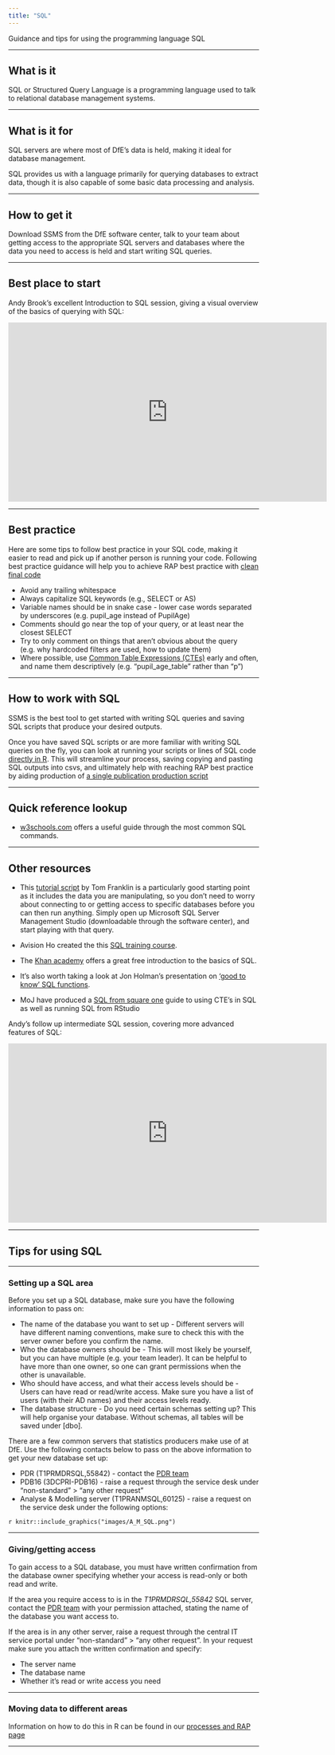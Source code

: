 ```yaml
---
title: "SQL"
---
```


<p class="text-muted">Guidance and tips for using the programming language SQL</p>

---

## What is it

SQL or Structured Query Language is a programming language used to talk to relational database management systems.

---

## What is it for

SQL servers are where most of DfE's data is held, making it ideal for database management.

SQL provides us with a language primarily for querying databases to extract data, though it is also capable of some basic data processing and analysis.

---

## How to get it

Download SSMS from the DfE software center, talk to your team about getting access to the appropriate SQL servers and databases where the data you need to access is held and start writing SQL queries.

---

## Best place to start

Andy Brook's excellent Introduction to SQL session, giving a visual overview of the basics of querying with SQL:

<div align="center">
<iframe width="640" height="360" align="middle" src="https://web.microsoftstream.com/embed/video/2a42789f-5183-4a79-b159-ec4a46e530d7?autoplay=false&amp;showinfo=false" allowfullscreen style="border:none;"></iframe>
</div>

---

## Best practice

Here are some tips to follow best practice in your SQL code, making it easier to read and pick up if another person is running your code. Following best practice guidance will help you to achieve RAP best practice with [clean final code](RAP.html#Clean_final_code)

* Avoid any trailing whitespace
* Always capitalize SQL keywords (e.g., SELECT or AS)
* Variable names should be in snake case - lower case words separated by underscores (e.g. pupil_age instead of PupilAge)
* Comments should go near the top of your query, or at least near the closest SELECT
* Try to only comment on things that aren't obvious about the query (e.g. why hardcoded filters are used, how to update them)
* Where possible, use [Common Table Expressions (CTEs)](https://www.essentialsql.com/introduction-common-table-expressions-ctes/){target="_blank" rel="noopener noreferrer"} early and often, and name them descriptively (e.g. "pupil_age_table" rather than "p")

---

## How to work with SQL

SSMS is the best tool to get started with writing SQL queries and saving SQL scripts that produce your desired outputs. 

Once you have saved SQL scripts or are more familiar with writing SQL queries on the fly, you can look at running your scripts or lines of SQL code [directly in R](rap.html#Connecting_R_to_SQL). This will streamline your process, saving copying and pasting SQL outputs into csvs, and ultimately help with reaching RAP best practice by aiding production of [a single publication production script](rap.html#Single_publication_production_script)

---

## Quick reference lookup

- [w3schools.com](https://www.w3schools.com/sql/default.asp){target="_blank" rel="noopener noreferrer"} offers a useful guide through the most common SQL commands.

---

## Other resources

- This [tutorial script](https://github.com/TomFranklin/sql-applied-data-tidying/blob/master/data_tidying_l_and_d.sql){target="_blank" rel="noopener noreferrer"} by Tom Franklin is a particularly good starting point as it includes the data you are manipulating, so you don't need to worry about connecting to or getting access to specific databases before you can then run anything. Simply open up Microsoft SQL Server Management Studio (downloadable through the software center), and start playing with that query.

- Avision Ho created the this [SQL training course](https://github.com/avisionh/Training-SQL){target="_blank" rel="noopener noreferrer"}.

- The [Khan academy](https://www.khanacademy.org/computing/computer-programming/sql){target="_blank" rel="noopener noreferrer"} offers a great free introduction to the basics of SQL.

- It's also worth taking a look at Jon Holman's presentation on ['good to know' SQL functions](https://educationgovuk.sharepoint.com/sites/sarpi/g/WorkplaceDocuments/Forms/AllItems.aspx?RootFolder=%2Fsites%2Fsarpi%2Fg%2FWorkplaceDocuments%2FInducation%20learning%20and%20career%20development%2FCoffee%20and%20Coding%2F180321%5Fjonathan%5Fsql&FolderCTID=0x012000C61C1076C17C5547A6D6D8C2A27B5D97){target="_blank" rel="noopener noreferrer"}.

- MoJ have produced a [SQL from square one](https://moj-analytical-services.github.io/SQL_from_square_one/CTEs.html){target="_blank" rel="noopener noreferrer"} guide to using CTE's in SQL as well as running SQL from RStudio

Andy's follow up intermediate SQL session, covering more advanced features of SQL:

<div align="center">
<iframe width="640" height="360" align="middle" src="https://web.microsoftstream.com/embed/video/0b96598e-1d4c-4c5e-807a-4efc264bc1cc?autoplay=false&amp;showinfo=false" allowfullscreen style="border:none;"></iframe>
</div>


---

## Tips for using SQL

---

### Setting up a SQL area

Before you set up a SQL database, make sure you have the following information to pass on:

* The name of the database you want to set up - Different servers will have different naming conventions, make sure to check this with the server owner before you confirm the name.
* Who the database owners should be - This will most likely be yourself, but you can have multiple (e.g. your team leader). It can be helpful to have more than one owner, so one can grant permissions when the other is unavailable.
* Who should have access, and what their access levels should be - Users can have read or read/write access. Make sure you have a list of users (with their AD names) and their access levels ready.
* The database structure - Do you need certain schemas setting up? This will help organise your database. Without schemas, all tables will be saved under [dbo]. 

There are a few common servers that statistics producers make use of at DfE. Use the following contacts below to pass on the above information to get your new database set up:

* PDR (T1PRMDRSQL\SQLPROD,55842) - contact the [PDR team](mailto:PupilData.REPOSITORY@education.gov.uk)
* PDB16 (3DCPRI-PDB16\ACSQLS) - raise a request through the service desk under "non-standard" > "any other request"
* Analyse & Modelling server (T1PRANMSQL\SQLPROD,60125) - raise a request on the service desk under the following options:

`r knitr::include_graphics("images/A_M_SQL.png")`

---

### Giving/getting access 

To gain access to a SQL database, you must have written confirmation from the database owner specifying whether your access is read-only or both read and write.

If the area you require access to is in the *T1PRMDRSQL\SQLPROD,55842* SQL server, contact the [PDR team](mailto:PupilData.REPOSITORY@education.gov.uk) with your permission attached, stating the name of the database you want access to.

If the area is in any other server, raise a request through the central IT service portal under "non-standard" > "any other request". In your request make sure you attach the written confirmation and specify:

* The server name
* The database name
* Whether it's read or write access you need


---

### Moving data to different areas

Information on how to do this in R can be found in our [processes and RAP page](rap.html#Moving_data_to_different_areas)

---



